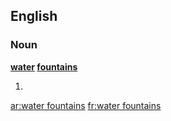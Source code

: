 ==English==

===Noun===
'''[[water]] [[fountain]]s'''

# {{plural of|water fountain}}

[[ar:water fountains]]
[[fr:water fountains]]